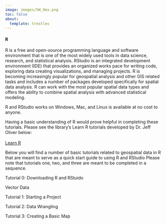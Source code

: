 ```yaml
---
image: images/SW_Hex.png
toc: false
about:
  template: trestles
---
```


#### R

R is a free and open-source programming language and software environment that is one of the most widely used tools in data science, research, and statistical analysis. RStudio is an integrated development environment (IDE) that provides an organized works pace for writing code, exploring data creating visualizations, and managing projects. R is becoming increasingly popular for geospatial analysis and other GIS related tasks and includes a number of packages developed specifically for spatial data analysis. R can work with the most popular spatial data types and offers the ability to combine spatial analysis with advanced statistical modeling.

R and RStudio works on Windows, Mac, and Linux is available at no cost to anyone.

Having a basic understanding of R would prove helpful in completing these tutorials. Please see the library's Learn R tutorials developed by Dr. Jeff Oliver below:\
\
[Learn R](https://jcoliver.github.io/learn-r/)

Below you will find a number of basic tutorials related to geospatial data in R that are meant to serve as a quick start guide to using R and RStudio Please note that tutorials one, two, and three are meant to be completed in a sequence.

Tutorial 0: Downloading R and RStuido

Vector Data

Tutorial 1: Starting a Project

Tutorial 2: Data Wrangling

Tutorial 3: Creating a Basic Map
